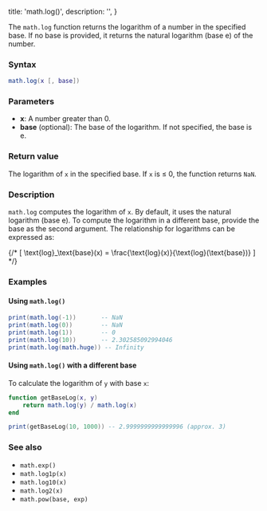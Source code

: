   title: 'math.log()',
  description: '',
}

The `math.log` function returns the logarithm of a number in the specified base. If no base is provided, it returns the natural logarithm (base e) of the number.

### Syntax  

```lua
math.log(x [, base])
```

### Parameters  

- **x**: A number greater than 0.
- **base** (optional): The base of the logarithm. If not specified, the base is e.

### Return value  

The logarithm of `x` in the specified base. If `x` is ≤ 0, the function returns `NaN`.

### Description  

`math.log` computes the logarithm of `x`. By default, it uses the natural logarithm (base e). To compute the logarithm in a different base, provide the base as the second argument. The relationship for logarithms can be expressed as:

{/* \[
\text{log}_\text{base}(x) = \frac{\text{log}(x)}{\text{log}(\text{base})}
\] */}

### Examples  

#### Using `math.log()`  

```lua
print(math.log(-1))       -- NaN
print(math.log(0))        -- NaN
print(math.log(1))        -- 0
print(math.log(10))       -- 2.302585092994046
print(math.log(math.huge)) -- Infinity
```

#### Using `math.log()` with a different base  

To calculate the logarithm of `y` with base `x`:

```lua
function getBaseLog(x, y)
    return math.log(y) / math.log(x)
end

print(getBaseLog(10, 1000)) -- 2.9999999999999996 (approx. 3)
```

### See also  

- `math.exp()`  
- `math.log1p(x)` 
- `math.log10(x)` 
- `math.log2(x)`  
- `math.pow(base, exp)`  
